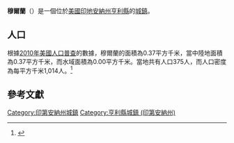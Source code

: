 {{noteTA
|G1=USState
|G2=地名
|G3=Unit
}}
{{Infobox settlement
|name            = 穆爾蘭
|native_name = Mooreland
|settlement_type          = [[鎮|城鎮]]
|image_skyline            = Mooreland, Indiana.jpg
|imagesize                = 250px
|image_map                = Henry County Indiana Incorporated and Unincorporated areas Mooreland Highlighted 1850940.svg
|mapsize                  = 250px
|subdivision_type         = [[世界政區索引|國家]]
|subdivision_type1        = [[美国州份|州份]]
|subdivision_type2        = [[印地安納州行政區劃|縣]]
|subdivision_name         = [[美国|美国]]
|subdivision_name1        = [[印地安納州|印地安納州]]
|subdivision_name2        = [[亨利縣_(印地安納州)|亨利縣]]
|elevation_ft             = 1138
|elevation_m              = 347
|timezone                 = [[北美东部时区|EST]]
|area_total_km2           = 0.37
|area_land_km2            = 0.37
|area_water_km2           = 0.00
|area_total_sq_mi         = 
|area_land_sq_mi          = 
|area_water_sq_mi         = 
|population_as_of         = [[2010年美國人口普查|2010]]
|population_footnotes     = 
|population_total         = 375
|population_density_km2   = auto
|population_density_sq_mi = auto
|utc_offset               = -5
|coordinates              = {{coord|39|59|52|N|85|15|02|W|display=inline,title}}
| coor_pinpoint           = 
| coordinates_footnotes   = 
|timezone_DST             = EDT
|utc_offset_DST           = -4
|postal_code_type         = [[美國郵區編號|郵區編號]]
|postal_code              = 47360
|area_code                = [[北美電話區號765|765]]
|blank_name = [[地名信息系统|GNIS ID]]
|blank_info = 439408<ref name="GNIS">{{cite gnis|439408|Mooreland}}</ref>
}}
'''穆爾蘭'''（{{lang-en|Mooreland}}）是一個位於[[美國|美國]][[印地安納州|印地安納州]][[亨利縣_(印地安納州)|亨利縣]]的[[鎮|城鎮]]。

== 人口 ==
根據[[2010年美國人口普查|2010年美國人口普查]]的數據，穆爾蘭的面積為0.37平方千米，當中陸地面積為0.37平方千米，而水域面積為0.00平方千米。當地共有人口375人，而人口密度為每平方千米1,014人。<ref name="GR8">{{cite web|url=http://factfinder2.census.gov|publisher=[[美国人口调查局|美国人口调查局]]|accessdate=2011-05-14|title=American FactFinder|archive-date=2013-09-11|archive-url=https://web.archive.org/web/20130911234518/http://factfinder2.census.gov/|dead-url=no}}</ref>

== 參考文獻 ==
{{reflist}}

{{亨利縣 (印地安納州)}}
{{Authority control}}

{{DEFAULTSORT:Mooreland, Indiana}}
[[Category:印第安納州城鎮|Category:印第安納州城鎮]]
[[Category:亨利縣城鎮_(印第安納州)|Category:亨利縣城鎮 (印第安納州)]]

{{Indiana-geo-stub}}